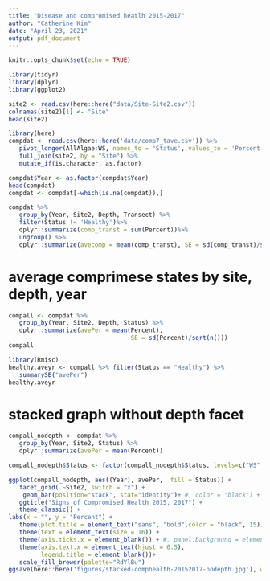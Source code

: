 ```yaml
---
title: "Disease and compromised heatlh 2015-2017"
author: "Catherine Kim"
date: "April 23, 2021"
output: pdf_document
---
```


```r
knitr::opts_chunk$set(echo = TRUE)
```

```r
library(tidyr)
library(dplyr)
library(ggplot2)

site2 <- read.csv(here::here("data/Site-Site2.csv"))
colnames(site2)[1] <- "Site"
head(site2)
```
```r
library(here)
compdat <- read.csv(here::here('data/comp7_tave.csv')) %>% 
   pivot_longer(AllAlgae:WS, names_to = 'Status', values_to = 'Percent') %>% 
   full_join(site2, by = "Site") %>% 
   mutate_if(is.character, as.factor) 

compdat$Year <- as.factor(compdat$Year)
head(compdat)
compdat <- compdat[-which(is.na(compdat)),]
```

```r
compdat %>% 
   group_by(Year, Site2, Depth, Transect) %>% 
   filter(Status != 'Healthy')%>% 
   dplyr::summarize(comp_transt = sum(Percent))%>% 
   ungroup() %>% 
   dplyr::summarize(avecomp = mean(comp_transt), SE = sd(comp_transt)/sqrt(n()))
```

# average comprimese states by site, depth, year
```r
compall <- compdat %>% 
   group_by(Year, Site2, Depth, Status) %>% 
   dplyr::summarize(avePer = mean(Percent),
                                  SE = sd(Percent)/sqrt(n()))
compall
```
```r
library(Rmisc)
healthy.aveyr <- compall %>% filter(Status == "Healthy") %>%
   summarySE("avePer")
healthy.aveyr
```

# stacked graph without depth facet

```r
compall_nodepth <- compdat %>% 
   group_by(Year, Site2, Status) %>% 
   dplyr::summarize(avePer = mean(Percent))

compall_nodepth$Status <- factor(compall_nodepth$Status, levels=c("WS", "OTH", "TL", "CCA","AllAlgae", "BL", "Healthy"))
```

```r
ggplot(compall_nodepth, aes((Year), avePer,  fill = Status)) +
   facet_grid(.~Site2, switch = "x") +
    geom_bar(position="stack", stat="identity")+ #, color = "black") +
   ggtitle("Signs of Compromised Health 2015, 2017") +
   theme_classic() +
labs(x = "", y = "Percent") +
   theme(plot.title = element_text("sans", "bold",color = "black", 15)) +
   theme(text = element_text(size = 16)) +
   theme(axis.ticks.x = element_blank()) + #, panel.background = element_rect("gray85"))+
   theme(axis.text.x = element_text(hjust = 0.5),
         legend.title = element_blank())+
   scale_fill_brewer(palette="RdYlBu")
ggsave(here::here('figures/stacked-comphealth-20152017-nodepth.jpg'), width = 7, height = 4)
```


